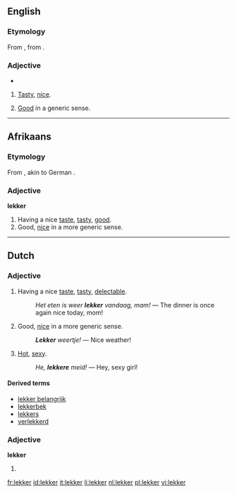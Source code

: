 ==English==

===Etymology===
From {{etyl|af}} {{term|lekker|lang=af}}, from {{etyl|nl}} {{term|lekker|lang=nl}}.

===Adjective===
{{en-adj}}
* {{rfv-inflection|more lekker}}

# {{context|South Africa}} [[tasty|Tasty]], [[nice]].
# {{context|South Africa}} [[good|Good]] in a generic sense.

----

==Afrikaans==

===Etymology===
From {{etyl|nl|af}} {{term|lekker|lang=nl}}, akin to German {{term|lecker|lang=de}}.

===Adjective===
'''lekker'''

# Having a nice [[taste]], [[tasty]], [[good]].
# Good, [[nice]] in a more generic sense.

----

==Dutch==

===Adjective===
{{nl-adj|comp=lekkerder}}

# Having a nice [[taste]], [[tasty]], [[delectable]].
#: ''Het eten is weer '''lekker''' vandaag, mam!'' &mdash; The dinner is once again nice today, mom!
# Good, [[nice]] in a more generic sense.
#: '''''Lekker''' weertje!'' &mdash; Nice weather!
# {{colloquial|lang=nl}} [[hot|Hot]], [[sexy]].
#: ''He, '''lekkere''' meid!'' &mdash; Hey, sexy girl!

====Derived terms====
* [[lekker belangrijk]]
* [[lekkerbek]]
* [[lekkers]]
* [[verlekkerd]]

===Adjective===
'''lekker'''

# {{comparative of|lang=Dutch|lek}}

[[fr:lekker]]
[[id:lekker]]
[[it:lekker]]
[[li:lekker]]
[[nl:lekker]]
[[pl:lekker]]
[[vi:lekker]]
